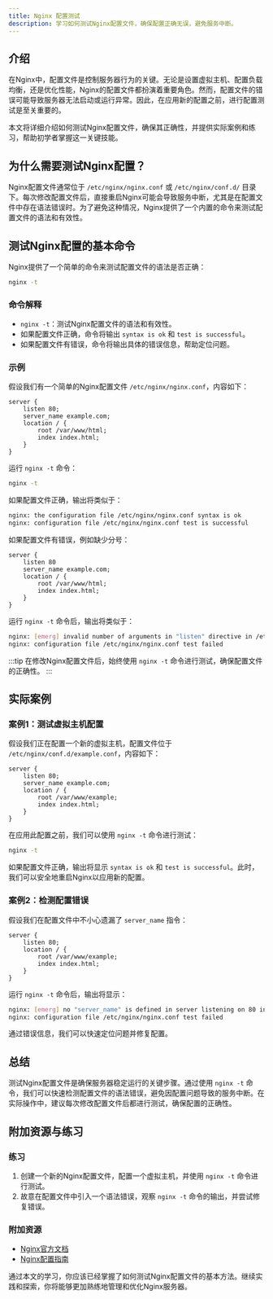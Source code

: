 ```yaml
---
title: Nginx 配置测试
description: 学习如何测试Nginx配置文件，确保配置正确无误，避免服务中断。
---
```


## 介绍

在Nginx中，配置文件是控制服务器行为的关键。无论是设置虚拟主机、配置负载均衡，还是优化性能，Nginx的配置文件都扮演着重要角色。然而，配置文件的错误可能导致服务器无法启动或运行异常。因此，在应用新的配置之前，进行配置测试是至关重要的。

本文将详细介绍如何测试Nginx配置文件，确保其正确性，并提供实际案例和练习，帮助初学者掌握这一关键技能。

## 为什么需要测试Nginx配置？

Nginx配置文件通常位于 `/etc/nginx/nginx.conf` 或 `/etc/nginx/conf.d/` 目录下。每次修改配置文件后，直接重启Nginx可能会导致服务中断，尤其是在配置文件中存在语法错误时。为了避免这种情况，Nginx提供了一个内置的命令来测试配置文件的语法和有效性。

## 测试Nginx配置的基本命令

Nginx提供了一个简单的命令来测试配置文件的语法是否正确：

```bash
nginx -t
```

### 命令解释

- `nginx -t`：测试Nginx配置文件的语法和有效性。
- 如果配置文件正确，命令将输出 `syntax is ok` 和 `test is successful`。
- 如果配置文件有错误，命令将输出具体的错误信息，帮助定位问题。

### 示例

假设我们有一个简单的Nginx配置文件 `/etc/nginx/nginx.conf`，内容如下：

```nginx
server {
    listen 80;
    server_name example.com;
    location / {
        root /var/www/html;
        index index.html;
    }
}
```

运行 `nginx -t` 命令：

```bash
nginx -t
```

如果配置文件正确，输出将类似于：

```bash
nginx: the configuration file /etc/nginx/nginx.conf syntax is ok
nginx: configuration file /etc/nginx/nginx.conf test is successful
```

如果配置文件有错误，例如缺少分号：

```nginx
server {
    listen 80
    server_name example.com;
    location / {
        root /var/www/html;
        index index.html;
    }
}
```

运行 `nginx -t` 命令后，输出将类似于：

```bash
nginx: [emerg] invalid number of arguments in "listen" directive in /etc/nginx/nginx.conf:2
nginx: configuration file /etc/nginx/nginx.conf test failed
```

:::tip
在修改Nginx配置文件后，始终使用 `nginx -t` 命令进行测试，确保配置文件的正确性。
:::

## 实际案例

### 案例1：测试虚拟主机配置

假设我们正在配置一个新的虚拟主机，配置文件位于 `/etc/nginx/conf.d/example.conf`，内容如下：

```nginx
server {
    listen 80;
    server_name example.com;
    location / {
        root /var/www/example;
        index index.html;
    }
}
```

在应用此配置之前，我们可以使用 `nginx -t` 命令进行测试：

```bash
nginx -t
```

如果配置文件正确，输出将显示 `syntax is ok` 和 `test is successful`。此时，我们可以安全地重启Nginx以应用新的配置。

### 案例2：检测配置错误

假设我们在配置文件中不小心遗漏了 `server_name` 指令：

```nginx
server {
    listen 80;
    location / {
        root /var/www/example;
        index index.html;
    }
}
```

运行 `nginx -t` 命令后，输出将显示：

```bash
nginx: [emerg] no "server_name" is defined in server listening on 80 in /etc/nginx/conf.d/example.conf:1
nginx: configuration file /etc/nginx/nginx.conf test failed
```

通过错误信息，我们可以快速定位问题并修复配置。

## 总结

测试Nginx配置文件是确保服务器稳定运行的关键步骤。通过使用 `nginx -t` 命令，我们可以快速检测配置文件的语法错误，避免因配置问题导致的服务中断。在实际操作中，建议每次修改配置文件后都进行测试，确保配置的正确性。

## 附加资源与练习

### 练习

1. 创建一个新的Nginx配置文件，配置一个虚拟主机，并使用 `nginx -t` 命令进行测试。
2. 故意在配置文件中引入一个语法错误，观察 `nginx -t` 命令的输出，并尝试修复错误。

### 附加资源

- [Nginx官方文档](https://nginx.org/en/docs/)
- [Nginx配置指南](https://www.nginx.com/resources/wiki/start/topics/tutorials/config_pitfalls/)

通过本文的学习，你应该已经掌握了如何测试Nginx配置文件的基本方法。继续实践和探索，你将能够更加熟练地管理和优化Nginx服务器。